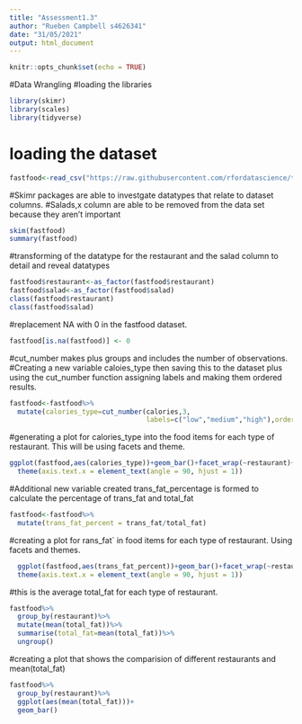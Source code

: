 ```yaml
---
title: "Assessment1.3"
author: "Rueben Campbell s4626341"
date: "31/05/2021"
output: html_document
---
```


```r
knitr::opts_chunk$set(echo = TRUE)
```

#Data Wrangling
#loading the libraries
```r

library(skimr)
library(scales)
library(tidyverse)

```

# loading the dataset
```r

fastfood<-read_csv("https://raw.githubusercontent.com/rfordatascience/tidytuesday/master/data/2018/2018-09-04/fastfood_calories.csv")

```

#Skimr packages are able to investgate datatypes that relate to dataset columns.
#Salads,x column are able to be removed from the data set because they aren't important

```r
skim(fastfood)
summary(fastfood)

```

#transforming of the datatype for the restaurant and the salad column to detail and reveal datatypes

```r
fastfood$restaurant<-as_factor(fastfood$restaurant)
fastfood$salad<-as_factor(fastfood$salad)
class(fastfood$restaurant)
class(fastfood$salad)
```
#replacement NA with 0 in the fastfood dataset.
```r
fastfood[is.na(fastfood)] <- 0
```

#cut_number makes plus groups and includes the number of observations. 
#Creating a new variable caloies_type then saving this to the dataset plus using the cut_number function assigning labels and making them ordered results.
```r
fastfood<-fastfood%>%
  mutate(calories_type=cut_number(calories,3,
                                  labels=c("low","medium","high"),ordered_results=TRUE))
```

#generating a plot for calories_type into the food items for each type of restaurant. This will be using facets and theme.
```r

ggplot(fastfood,aes(calories_type))+geom_bar()+facet_wrap(~restaurant)+
  theme(axis.text.x = element_text(angle = 90, hjust = 1))
```

#Additional new variable created trans_fat_percentage is formed to calculate the percentage of trans_fat and total_fat
```r
fastfood<-fastfood%>%
  mutate(trans_fat_percent = trans_fat/total_fat)
```

#creating a plot for rans_fat` in food items for each type of restaurant. Using facets and themes.
```r

  ggplot(fastfood,aes(trans_fat_percent))+geom_bar()+facet_wrap(~restaurant)+
  theme(axis.text.x = element_text(angle = 90, hjust = 1))

```

#this is the average total_fat for each type of restaurant.

```r
fastfood%>%
  group_by(restaurant)%>%
  mutate(mean(total_fat))%>%
  summarise(total_fat=mean(total_fat))%>%
  ungroup()

```

#creating a plot that shows the comparision of different restaurants and mean(total_fat)
```r
fastfood%>%
  group_by(restaurant)%>%
  ggplot(aes(mean(total_fat)))+
  geom_bar()

```



